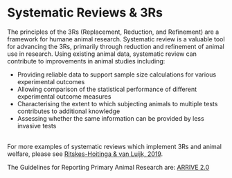 # Systematic Reviews & 3Rs {#srs-3rs}

The principles of the 3Rs (Replacement, Reduction, and Refinement) are a framework for humane animal research. Systematic review is a valuable tool for advancing the 3Rs, primarily through reduction and refinement of animal use in research. Using existing animal data, systematic review can contribute to improvements in animal studies including:

-   Providing reliable data to support sample size calculations for various experimental outcomes
-   Allowing comparison of the statistical performance of different experimental outcome measures
-   Characterising the extent to which subjecting animals to multiple tests contributes to additional knowledge
-   Assessing whether the same information can be provided by less invasive tests

<br>
For more examples of systematic reviews which implement 3Rs and animal welfare, please see [Ritskes-Hoitinga & van Luijk, 2019](https://www.mdpi.com/2076-2615/9/12/1163/htm){target="_blank"}. 


The Guidelines for Reporting Primary Animal Research are:  [ARRIVE 2.0](https://journals.plos.org/plosbiology/article?id=10.1371/journal.pbio.3000410){target="_blank"}
